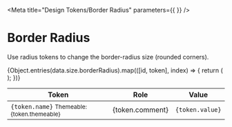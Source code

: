 
<Meta
  title="Design Tokens/Border Radius"
  parameters={{  }}
/>

# Border Radius

Use radius tokens to change the border-radius size (rounded corners).

<Story name="Border Radius">
  <table className="made-c-table">
    <thead>
      <tr>
        <th>Token</th>
        <th>Role</th>
        <th>Value</th>
      </tr>
    </thead>
    <tbody>
      {Object.entries(data.size.borderRadius).map(([id, token], index) => {
        return (
          <tr key={index}>
            <td>
              <code>{token.name}</code>
              <small> Themeable: {token.themeable} </small>
            </td>
            <td>{token.comment}</td>
            <td>
              <div
                className="made-s-color-block"
                style={{ borderRadius: `${[token.value]}` }}
              ></div>
              <code>{token.value}</code>
            </td>
          </tr>
        );
      })}
    </tbody>
  </table>
</Story>
